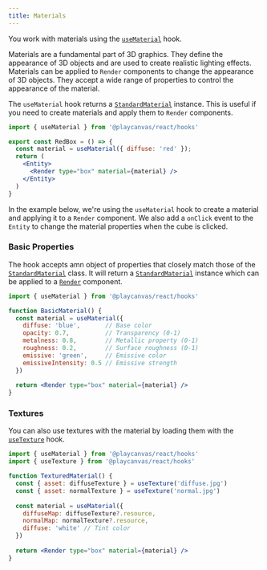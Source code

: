 ```yaml
---
title: Materials
---
```



You work with materials using the [`useMaterial`](./use-material#usematerial) hook.

Materials are a fundamental part of 3D graphics. They define the appearance of 3D objects and are used to create realistic lighting effects. Materials can be applied to `Render` components to change the appearance of 3D objects. They accept a wide range of properties to control the appearance of the material.

The `useMaterial` hook returns a [`StandardMaterial`](https://api.playcanvas.com/engine/classes/StandardMaterial.html) instance. This is useful if you need to create materials and apply them to `Render` components.

```jsx copy filename="use-material.jsx"
import { useMaterial } from '@playcanvas/react/hooks'

export const RedBox = () => {
  const material = useMaterial({ diffuse: 'red' });
  return (
    <Entity>
      <Render type="box" material={material} />
    </Entity>
  )
}
```

In the example below, we're using the `useMaterial` hook to create a material and applying it to a `Render` component. We also add a `onClick` event to the `Entity` to change the material properties when the cube is clicked.

<CodeExample label="Click the cube to change the materials properties" filename="materials.jsx" code={MaterialsSource} showDemo>
    <Application usePhysics>
        <Staging useControls={true} camera={[3, 2, 3]} useGrid={true}>
            <Materials />
        </Staging>
    </Application>
</CodeExample>

### Basic Properties

The hook accepts amn object of properties that closely match those of the [`StandardMaterial`](https://api.playcanvas.com/engine/classes/StandardMaterial.html) class. It will return a [`StandardMaterial`](https://api.playcanvas.com/engine/classes/StandardMaterial.html) instance which can be applied to a [`Render`](./render#render) component.

```jsx copy
import { useMaterial } from '@playcanvas/react/hooks'

function BasicMaterial() {
  const material = useMaterial({
    diffuse: 'blue',       // Base color
    opacity: 0.7,          // Transparency (0-1)
    metalness: 0.8,        // Metallic property (0-1)
    roughness: 0.2,        // Surface roughness (0-1)
    emissive: 'green',     // Emissive color
    emissiveIntensity: 0.5 // Emissive strength
  })
  
  return <Render type="box" material={material} />
}
```

### Textures

You can also use textures with the material by loading them with the [`useTexture`](./use-asset#usetexture) hook.

```jsx copy
import { useMaterial } from '@playcanvas/react/hooks'
import { useTexture } from '@playcanvas/react/hooks'

function TexturedMaterial() {
  const { asset: diffuseTexture } = useTexture('diffuse.jpg')
  const { asset: normalTexture } = useTexture('normal.jpg')
  
  const material = useMaterial({
    diffuseMap: diffuseTexture?.resource,
    normalMap: normalTexture?.resource,
    diffuse: 'white' // Tint color
  })
  
  return <Render type="box" material={material} />
}
```
